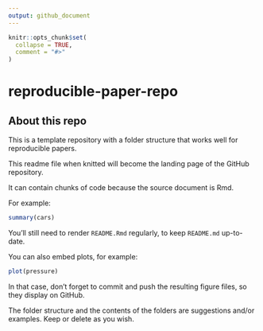 ```yaml
---
output: github_document
---
```


<!-- README.md is generated from README.Rmd. Please edit that file -->

```r
knitr::opts_chunk$set(
  collapse = TRUE,
  comment = "#>"
)
```

# reproducible-paper-repo

<!-- badges: start -->
<!-- badges: end -->

## About this repo

This is a template repository with a folder structure that works well for reproducible papers.

This readme file when knitted will become the landing page of the GitHub repository.

It can contain chunks of code because the source document is Rmd.

For example:
```r
summary(cars)
```

You'll still need to render `README.Rmd` regularly, to keep `README.md` up-to-date.

You can also embed plots, for example:

```r
plot(pressure)
```

In that case, don't forget to commit and push the resulting figure files, so they display on GitHub.

The folder structure and the contents of the folders are suggestions and/or examples. Keep or delete as you wish.